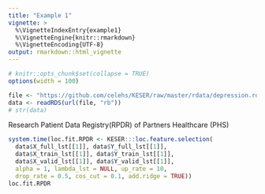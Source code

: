 ```yaml
---
title: "Example 1"
vignette: >
  %\VignetteIndexEntry{example1}
  %\VignetteEngine{knitr::rmarkdown}
  %\VignetteEncoding{UTF-8}
output: rmarkdown::html_vignette
---
```


```r
# knitr::opts_chunk$set(collapse = TRUE)
options(width = 100)
```

```r
file <- "https://github.com/celehs/KESER/raw/master/rdata/depression.rds"
data <- readRDS(url(file, "rb"))
# str(data)
```

Research Patient Data Registry(RPDR) of Partners Healthcare (PHS) 

```r
system.time(loc.fit.RPDR <- KESER:::loc.feature.selection(
  data$X_full_lst[[1]], data$Y_full_lst[[1]],
  data$X_train_lst[[1]], data$Y_train_lst[[1]], 
  data$X_valid_lst[[1]], data$Y_valid_lst[[1]],
  alpha = 1, lambda_lst = NULL, up_rate = 10, 
  drop_rate = 0.5, cos_cut = 0.1, add.ridge = TRUE))
loc.fit.RPDR
```
